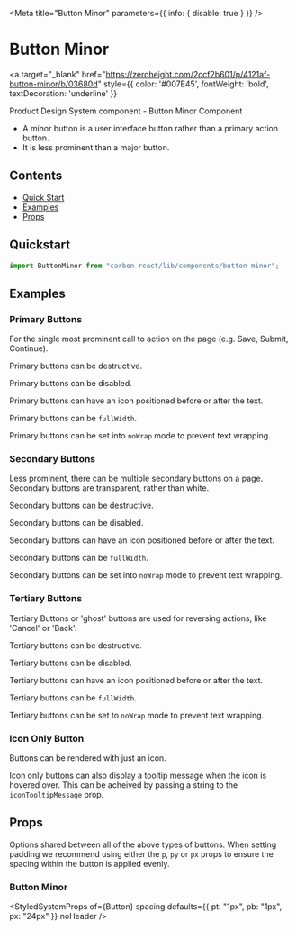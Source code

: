 

<Meta title="Button Minor" parameters={{ info: { disable: true } }} />

# Button Minor

<a
  target="_blank"
  href="https://zeroheight.com/2ccf2b601/p/4121af-button-minor/b/03680d"
  style={{ color: '#007E45', fontWeight: 'bold', textDecoration: 'underline' }}
>
  Product Design System component - Button Minor Component
</a>

- A minor button is a user interface button rather than a primary action button.
- It is less prominent than a major button.

## Contents

- [Quick Start](#quick-start)
- [Examples](#examples)
- [Props](#props)

## Quickstart

```javascript
import ButtonMinor from "carbon-react/lib/components/button-minor";
```

## Examples

### Primary Buttons

For the single most prominent call to action on the page (e.g. Save, Submit, Continue).

<Canvas>
  <Story 
    name="primary" 
    story={stories.PrimaryButton}
  />
</Canvas>

Primary buttons can be destructive.

<Canvas>
  <Story
    name="primary/destructive"
    story={stories.PrimaryDestructiveButton}
  />
</Canvas>

Primary buttons can be disabled.

<Canvas>
  <Story
    name="primary/disabled"
    story={stories.PrimaryDisabledButton}
  />
</Canvas>

Primary buttons can have an icon positioned before or after the text.

<Canvas>
  <Story
    name="primary/icon"
    story={stories.PrimaryIconButton}
  />
</Canvas>

Primary buttons can be `fullWidth`.

<Canvas>
  <Story
    name="primary/full-width"
    story={stories.PrimaryFullWidthButton}
  />
</Canvas>

Primary buttons can be set into `noWrap` mode to prevent text wrapping.

<Canvas>
  <Story
    name="primary/noWrap"
    story={stories.PrimaryNoWrapButton}
  />
</Canvas>

### Secondary Buttons

Less prominent, there can be multiple secondary buttons on a page.
Secondary buttons are transparent, rather than white.

<Canvas>
  <Story
    name="secondary"
    story={stories.SecondaryButton}
  />
</Canvas>

Secondary buttons can be destructive.

<Canvas>
  <Story
    name="secondary/destructive"
    story={stories.SecondaryDestructiveButton}
  />
</Canvas>

Secondary buttons can be disabled.

<Canvas>
  <Story
    name="secondary/disabled"
    story={stories.SecondaryDisabledButton}
  />
</Canvas>

Secondary buttons can have an icon positioned before or after the text.

<Canvas>
  <Story
    name="secondary/icon"
    story={stories.SecondaryIconButton}
  />
</Canvas>

Secondary buttons can be `fullWidth`.

<Canvas>
  <Story
    name="secondary/full-width"
    story={stories.SecondaryFullWidthButton}
  />
</Canvas>

Secondary buttons can be set into `noWrap` mode to prevent text wrapping.

<Canvas>
  <Story
    name="secondary/noWrap"
    story={stories.SecondaryNoWrapButton}
    parameters={{ chromatic: { disable: true } }}
  />
</Canvas>

### Tertiary Buttons

Tertiary Buttons or 'ghost' buttons are used for reversing actions, like 'Cancel' or 'Back'.

<Canvas>
  <Story
    name="tertiary"
    story={stories.TertiaryButton}
  />
</Canvas>

Tertiary buttons can be destructive.

<Canvas>
  <Story
    name="tertiary/destructive"
    story={stories.TertiaryDestructiveButton}
  />
</Canvas>

Tertiary buttons can be disabled.

<Canvas>
  <Story
    name="tertiary/disabled"
    story={stories.TertiaryDisabledButton}
  />
</Canvas>

Tertiary buttons can have an icon positioned before or after the text.

<Canvas>
  <Story
    name="tertiary/icon" 
    story={stories.TertiaryIconButton} />
</Canvas>

Tertiary buttons can be `fullWidth`.

<Canvas>
  <Story
    name="tertiary/full-width"
    story={stories.TertiaryFullWidthButton}
  />
</Canvas>

Tertiary buttons can be set to `noWrap` mode to prevent text wrapping.

<Canvas>
  <Story
    name="tertiary/noWrap"
    story={stories.TertiaryNoWrapButton}
    parameters={{ chromatic: { disable: true } }}
  />
</Canvas>

### Icon Only Button

Buttons can be rendered with just an icon.

<Canvas>
  <Story
    name="icon only button"
    story={stories.IconOnlyButton}
  />
</Canvas>

Icon only buttons can also display a tooltip message when the icon is hovered over. This can be acheived by passing a string to the `iconTooltipMessage` prop.

<Canvas>
  <Story
    name="icon only button with tooltip"
    story={stories.IconOnlyWithTooltipButton}
    parameters={{ chromatic: { disable: true } }}
  />
</Canvas>


## Props

Options shared between all of the above types of buttons. When setting padding we recommend using either the `p`, `py`
or `px` props to ensure the spacing within the button is applied evenly.

### Button Minor

<StyledSystemProps
  of={Button}
  spacing
  defaults={{ pt: "1px", pb: "1px", px: "24px" }}
  noHeader
/>
